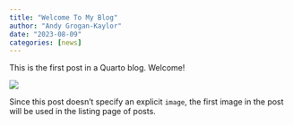 ```yaml
---
title: "Welcome To My Blog"
author: "Andy Grogan-Kaylor"
date: "2023-08-09"
categories: [news]
---
```


This is the first post in a Quarto blog. Welcome!

![](thumbnail.jpg)

Since this post doesn't specify an explicit `image`, the first image in the post will be used in the listing page of posts.
